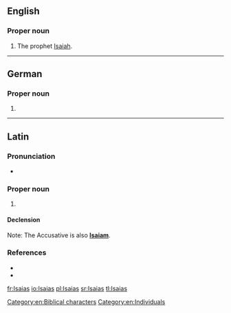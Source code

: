 {{also|Isaías}}
==English==

===Proper noun===
{{en-proper noun}}

# The prophet [[Isaiah]].

[[Category:en:Biblical characters]]
[[Category:en:Individuals]]

----

==German==

===Proper noun===
{{head|de|proper noun}}

# {{alternative form of|Jesaja||the biblical character [[Isaiah]]|lang=de}}

----

==Latin==

===Pronunciation===
* {{a|Classical}} {{IPA|/iːˈsaː.i.aːs/|lang=la}}

===Proper noun===
{{la-proper noun|Īsāiās|Īsāiae|m|first}}

# {{lb|la|Vulgate spelling}} {{alternative spelling of|Ēsāiās|lang=la}}

====Declension====
{{la-decl-1st-Greek-Ma|num=sg|Īsāi}}
Note: The Accusative is also '''[[Isaiam]]'''.

===References===
* {{R:L&S|Īsaias}}
* {{R:Gaffiot|Isāĭās|p=860/1}}

[[fr:Isaias]]
[[io:Isaias]]
[[pl:Isaias]]
[[sr:Isaias]]
[[tl:Isaias]]